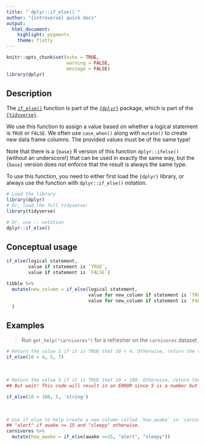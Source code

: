 ```yaml
---
title: "`dplyr::if_else()`"
author: "{introverse} quick docs"
output: 
  html_document:
    highlight: pygments
    theme: flatly
---
```



```r
knitr::opts_chunk$set(echo = TRUE, 
                      warning = FALSE, 
                      message = FALSE)
library(dplyr)
```


## Description

The [`if_else()`](https://dplyr.tidyverse.org/reference/if_else.html) function is part of the [`{dplyr}`](https://dplyr.tidyverse.org/) package, which is part of the [`{tidyverse}`](https://www.tidyverse.org/).

We use this function to assign a value based on whether a logical statement is `TRUE` or `FALSE`. We often use `case_when()` along with `mutate()` to create new data frame columns. The provided values must be of the same type! 

Note that there is a `{base}` R version of this function `dplyr::ifelse()` (without an underscore!) that can be used in exactly the same way, but the `{base}` version does not enforce that the result is always the same type.



<!-- Add the following if the topic is a function that does NOT come with base R, and uncomment/fill in the subsequent multiline HTML comment: -->
To use this function, you need to either first load the `{dplyr}` library, or always use the function with `dplyr::if_else()` notation.

```r
# Load the library
library(dplyr)
# Or, load the full tidyverse:
library(tidyverse)

# Or, use :: notation
dplyr::if_else()
```


## Conceptual usage 

```r
if_else(logical statement, 
        value if statement is `TRUE`, 
        value if statement is `FALSE`)

tibble %>%
  mutate(new_column = if_else(logical statement, 
                              value for new_column if statement is `TRUE`, 
                              value for new_column if statement is `FALSE`)
  )

```

## Examples

> Run `get_help("carnivores")` for a refresher on the `carnivores` dataset.

```r
# Return the value 5 if it is TRUE that 10 < 4. Otherwise, return the value 7.
if_else(10 < 4, 5, 7)
```

<br>  <!-- Do not delete the <br>, and make sure to keep the previous and following lines blank. -->


```r
# Return the value 5 if it is TRUE that 10 < 100. Otherwise, return the value 'string'. 
## But wait! This code will result in an ERROR since 5 is a number but 'string' is character (different types!)",

if_else(10 < 100, 5, 'string')
```

<br> 


```r
# Use if_else to help create a new column called `how_awake` in `carnivores` that will be:
## "alert" if awake >= 15 and "sleepy" otherwise.
carnivores %>%
  mutate(how_awake = if_else(awake >=15, "alert", "sleepy"))
```
